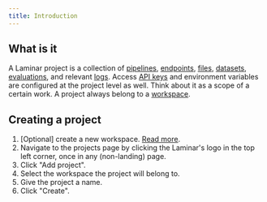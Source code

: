 ```yaml
---
title: Introduction
---
```


## What is it

A Laminar project is a collection of [pipelines](/pipeline/introduction), [endpoints](/endpoints/introduction), [files](/files/introduction), [datasets](/datasets/introduction), [evaluations](/evaluations/introduction), and relevant [logs](/logs/introduction). Access [API keys](/api-reference/introduction#authentication) and environment variables are configured at the project level as well. Think about it as a scope of a certain work. A project always belong to a [workspace](/workspaces/introduction).

## Creating a project

1. [Optional] create a new workspace. [Read more](/workspaces/introduction#creating-a-new-workspace).
1. Navigate to the projects page by clicking the Laminar's logo in the top left corner, once in any (non-landing) page.
1. Click "Add project".
1. Select the workspace the project will belong to.
1. Give the project a name.
1. Click "Create".
